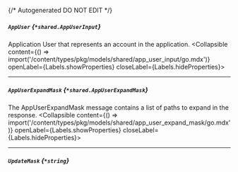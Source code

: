 {/* Autogenerated DO NOT EDIT  */}

##### `AppUser` *{`*shared.AppUserInput`}*
Application User that represents an account in the application.
<Collapsible content={() => import('/content/types/pkg/models/shared/app_user_input/go.mdx')} openLabel={Labels.showProperties} closeLabel={Labels.hideProperties}>
</Collapsible>

---
##### `AppUserExpandMask` *{`*shared.AppUserExpandMask`}*
The AppUserExpandMask message contains a list of paths to expand in the response.
<Collapsible content={() => import('/content/types/pkg/models/shared/app_user_expand_mask/go.mdx')} openLabel={Labels.showProperties} closeLabel={Labels.hideProperties}>
</Collapsible>

---
##### `UpdateMask` *{`*string`}*


